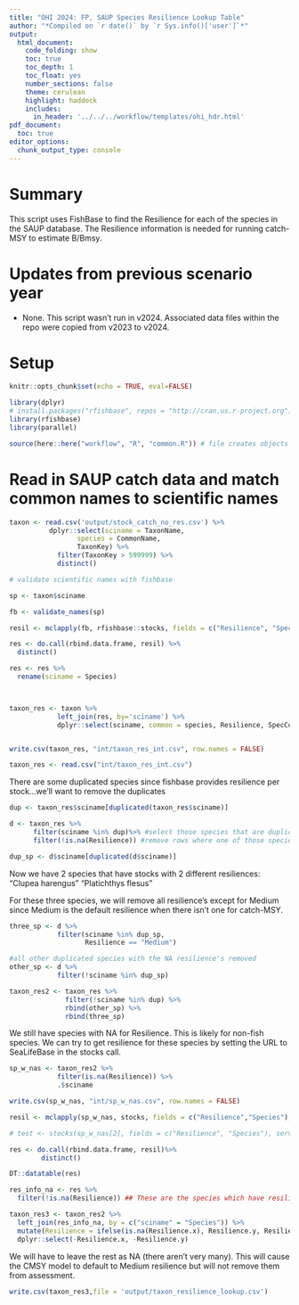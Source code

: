 ```yaml
---
title: "OHI 2024: FP, SAUP Species Resilience Lookup Table"
author: "*Compiled on `r date()` by `r Sys.info()['user']`*"
output: 
  html_document:
    code_folding: show
    toc: true
    toc_depth: 1
    toc_float: yes
    number_sections: false
    theme: cerulean
    highlight: haddock
    includes: 
      in_header: '../../../workflow/templates/ohi_hdr.html'
pdf_document:
  toc: true
editor_options: 
  chunk_output_type: console
---
```


# Summary

This script uses FishBase to find the Resilience for each of the species in the SAUP database. The Resilience information is needed for running catch-MSY to estimate B/Bmsy.

# Updates from previous scenario year

- None. This script wasn't run in v2024. Associated data files within the repo were copied from v2023 to v2024.

# Setup

```r

knitr::opts_chunk$set(echo = TRUE, eval=FALSE)

library(dplyr)
# install.packages("rfishbase", repos = "http://cran.us.r-project.org")
library(rfishbase)
library(parallel)

source(here::here("workflow", "R", "common.R")) # file creates objects to process data
```


# Read in SAUP catch data and match common names to scientific names

```r

taxon <- read.csv('output/stock_catch_no_res.csv') %>%
          dplyr::select(sciname = TaxonName,
                 species = CommonName,
                 TaxonKey) %>%
            filter(TaxonKey > 599999) %>%
            distinct()

# validate scientific names with fishbase

sp <- taxon$sciname

fb <- validate_names(sp)

resil <- mclapply(fb, rfishbase::stocks, fields = c("Resilience", "Species", "SpecCode"), mc.cores=1) # more than one core was failing

res <- do.call(rbind.data.frame, resil) %>% 
  distinct() 

res <- res %>%
  rename(sciname = Species)



taxon_res <- taxon %>%
            left_join(res, by='sciname') %>%
            dplyr::select(sciname, common = species, Resilience, SpecCode)


write.csv(taxon_res, "int/taxon_res_int.csv", row.names = FALSE)

taxon_res <- read.csv("int/taxon_res_int.csv")
```

There are some duplicated species since fishbase provides resilience per stock...we'll want to remove the duplicates 

```r
dup <- taxon_res$sciname[duplicated(taxon_res$sciname)]

d <- taxon_res %>%
      filter(sciname %in% dup)%>% #select those species that are duplicated
      filter(!is.na(Resilience)) #remove rows where one of those species has an NA for Resilience (this is most species)

dup_sp <- d$sciname[duplicated(d$sciname)]
```

Now we have 2 species that have stocks with 2 different resiliences:
  "Clupea harengus"    "Platichthys flesus"     

For these three species, we will remove all resilience's except for Medium since Medium is the default resilience when there isn't one for catch-MSY. 
```r

three_sp <- d %>%
            filter(sciname %in% dup_sp,
                   Resilience == "Medium")

#all other duplicated species with the NA resilience's removed
other_sp <- d %>%
            filter(!sciname %in% dup_sp)

taxon_res2 <- taxon_res %>%
              filter(!sciname %in% dup) %>%
              rbind(other_sp) %>%
              rbind(three_sp)
```

We still have species with NA for Resilience. This is likely for non-fish species. We can try to get resilience for these species by setting the URL to SeaLifeBase in the stocks call.

```r

sp_w_nas <- taxon_res2 %>%
            filter(is.na(Resilience)) %>%
            .$sciname

write.csv(sp_w_nas, "int/sp_w_nas.csv", row.names = FALSE)

resil <- mclapply(sp_w_nas, stocks, fields = c("Resilience","Species"), mc.cores=1, server = "sealifebase")

# test <- stocks(sp_w_nas[2], fields = c("Resilience", "Species"), server = "sealifebase")

res <- do.call(rbind.data.frame, resil)%>%
        distinct()

DT::datatable(res)

res_info_na <- res %>%
  filter(!is.na(Resilience)) ## These are the species which have resilience info in SeaLifeBase, but not in our taxon_res2 dataframe. Join these with that df and wrangle to fill in these missing data. 

taxon_res3 <- taxon_res2 %>%
  left_join(res_info_na, by = c("sciname" = "Species")) %>%
  mutate(Resilience = ifelse(is.na(Resilience.x), Resilience.y, Resilience.x)) %>%
  dplyr::select(-Resilience.x, -Resilience.y)
```

We will have to leave the rest as NA (there aren't very many). This will cause the CMSY model to default to Medium resilience but will not remove them from assessment.

```r
write.csv(taxon_res3,file = 'output/taxon_resilience_lookup.csv')
```       

